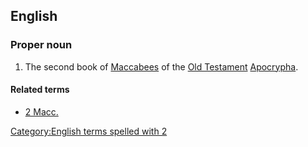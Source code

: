 ==English==
{{book of the Bible|Books of the Maccabees}}

===Proper noun===
{{en-proper noun}}

# {{context|biblical|lang=en}}  The second book of [[Maccabees]] of the [[Old Testament]] [[Apocrypha]].

====Related terms====
*[[2 Macc.]]

[[Category:English terms spelled with 2]]